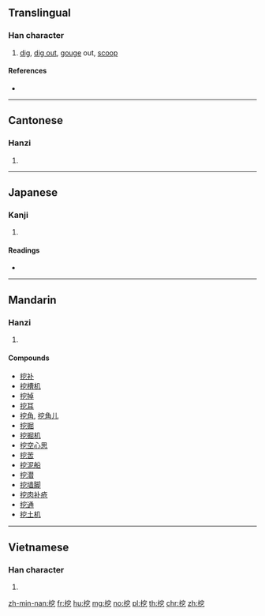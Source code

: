 ==Translingual==

===Han character===
{{Han char|rn=64|rad=手|as=06|sn=9|four=53017|canj=QJCN|ids=⿰扌穵}}

# [[dig]], [[dig out]], [[gouge]] out, [[scoop]]

====References====
* {{Han ref|kx=0431.130|dkj=12070|dj=0780.180|hdz=31875.110|uh=6316|ud=25366|bh=ABF5|bd=44021}}

----

==Cantonese==

===Hanzi===
{{yue-hanzi|jyut=[[waa1]], [[waat3]]|y=wa1, waat3}}

# {{defn|lang=yue|sort=手06}}

----

==Japanese==

===Kanji===
{{ja-kanji|grade=|rs=手06}}

# {{defn|lang=ja|sort=手06}}

====Readings====
* {{ja-readings|on=[[あつ]] (atsu), [[あち]] (achi)|kun=[[あばく]] (abaku)}}

----

==Mandarin==

===Hanzi===
{{cmn-hanzi|pin=[[wā]] ([[wa1]])|wg=wa<sup>1</sup>}}

# {{defn|lang=cmn|sort=手06}}

====Compounds====
* [[挖补]]
* [[挖槽机]]
* [[挖掉]]
* [[挖耳]]
* [[挖角]], [[挖角儿]]
* [[挖掘]]
* [[挖掘机]]
* [[挖空心思]]
* [[挖苦]]
* [[挖泥船]]
* [[挖潜]]
* [[挖墙脚]]
* [[挖肉补疮]]
* [[挖通]]
* [[挖土机]]

----

==Vietnamese==

===Han character===
{{vi-hantu|[[oạt]]|rs=手06}}

# {{defn|lang=vi|sort=手06}}

[[zh-min-nan:挖]]
[[fr:挖]]
[[hu:挖]]
[[mg:挖]]
[[no:挖]]
[[pl:挖]]
[[th:挖]]
[[chr:挖]]
[[zh:挖]]